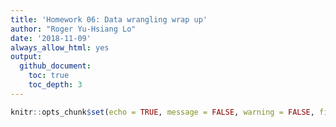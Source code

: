```yaml
---
title: 'Homework 06: Data wrangling wrap up'
author: "Roger Yu-Hsiang Lo"
date: '2018-11-09'
always_allow_html: yes
output:
  github_document:
    toc: true
    toc_depth: 3
---
```


```r
knitr::opts_chunk$set(echo = TRUE, message = FALSE, warning = FALSE, fig.align = 'center')
```









